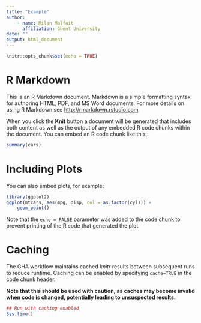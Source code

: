 ```yaml
---
title: "Example"
author: 
    - name: Milan Malfait
      affiliation: Ghent University 
date: ""
output: html_document
---
```


```r
knitr::opts_chunk$set(echo = TRUE)
```

# R Markdown

This is an R Markdown document. Markdown is a simple formatting syntax for authoring HTML, PDF, and MS Word documents. For more details on using R Markdown see <http://rmarkdown.rstudio.com>.

When you click the **Knit** button a document will be generated that includes both content as well as the output of any embedded R code chunks within the document. You can embed an R code chunk like this:

```r
summary(cars)
```

# Including Plots

You can also embed plots, for example:

```r
library(ggplot2)
ggplot(mtcars, aes(mpg, disp, col = as.factor(cyl))) +
    geom_point()
```

Note that the `echo = FALSE` parameter was added to the code chunk to prevent printing of the R code that generated the plot.


# Caching

The GHA workflow maintains cached *knitr* results between subsequent runs to
reduce runtime. Caching can be enabled by specifying `cache=TRUE` in the code
chunk header.

__Note that this should be used with caution, as caches may become invalid when code is changed, potentially leading to unsuspected results.__

```r
## Run with caching enabled
Sys.time()
```

